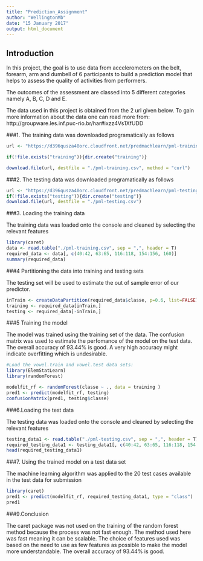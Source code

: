 ```yaml
---
title: "Prediction_Assignment"
author: "WellingtonMb"
date: "15 January 2017"
output: html_document
---
```

## Introduction

In this project, the goal is to use data from accelerometers on the belt, forearm, arm and dumbell of 6 participants to build a prediction model that helps to assess the quality of activities from performers.

The outcomes of the assessment are classed into 5 different categories namely A, B, C, D and E.

The data used in this project is obtained from the 2 url given below. To gain more information about the data one can read more from: http://groupware.les.inf.puc-rio.br/har#ixzz4Vs1XfUDD

###1. The training data was downloaded programatically as follows

```r
url <- "https://d396qusza40orc.cloudfront.net/predmachlearn/pml-training.csv"

if(!file.exists("training")){dir.create("training")}

download.file(url, destfile = "./pml-training.csv", method = "curl")
```

###2. The testing data was downloaded programatically as follows

```r
url <- "https://d396qusza40orc.cloudfront.net/predmachlearn/pml-testing.csv"
if(!file.exists("testing")){dir.create("testing")}
download.file(url, destfile = "./pml-testing.csv")
```

###3. Loading the training data

The training data was loaded onto the console and cleaned by selecting the relevant features

```r
library(caret)
data <- read.table("./pml-training.csv", sep = ",", header = T)
required_data <- data[, c(40:42, 63:65, 116:118, 154:156, 160)]
summary(required_data)
```



###4 Partitioning the data into training and testing sets

The testing set will be used to estimate the out of sample error of our predictor.

```r
inTrain <- createDataPartition(required_data$classe, p=0.6, list=FALSE)
training <- required_data[inTrain,]
testing <- required_data[-inTrain,]
```


###5 Training the model 

The model was trained using the training set of the data. The confusion matrix was used to estimate the perfomance of the model on the test data. The overall accuracy of 93.44% is good. A very high accuracy might indicate overfitting which is undesirable.

```r

#Load the vowel.train and vowel.test data sets:
library(ElemStatLearn)
library(randomForest)

modelfit_rf <- randomForest(classe ~ ., data = training )
pred1 <- predict(modelfit_rf, testing)
confusionMatrix(pred1, testing$classe)
```


###6.Loading the test data

The testing data was loaded onto the console and cleaned by selecting the relevant features

```r

testing_data1 <- read.table("./pml-testing.csv", sep = ",", header = T)
required_testing_data1 <- testing_data1[, c(40:42, 63:65, 116:118, 154:156, 160)]
head(required_testing_data1)
```

###7. Using the trained model on a test data set

The machine learning algorithm was applied to the 20 test cases available in the test data for submission

```r
library(caret)
pred1 <- predict(modelfit_rf, required_testing_data1, type = "class")
pred1
```

###9.Conclusion

The caret package was not used on the training of the random forest method because the process was not fast enough. The method used here was fast meaning it can be scalable. The choice of features used was based on the need to use as few features as possible to make the model more understandable. The overall accuracy of 93.44% is good.

















